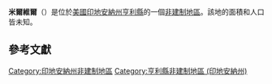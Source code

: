 {{noteTA
|G1=USState
|G2=地名
|G3=Unit
}}
{{Infobox settlement
|official_name            = 米爾維爾
|native_name = Millville
|settlement_type          = [[非建制地區|非建制地區]]
|image_skyline            = 
|imagesize                = 
|pushpin_map              = USA Indiana
|pushpin_label            = 米爾維爾
|pushpin_label_position   = top
|pushpin_map_caption      = 米爾維爾在印地安納州的位置
|subdivision_type         = [[世界政區索引|國家]]
|subdivision_type1        = [[美国州份|州份]]
|subdivision_type2        = [[印地安納州行政区划|縣]]
|subdivision_name         = [[美国|美国]]
|subdivision_name1        = [[印地安納州|印地安納州]]
|subdivision_name2        = [[亨利縣_(印地安納州)|亨利縣]]
|elevation_ft             = 1148
|elevation_m              = 350
|area_total_km2           = 
|area_total_sq_mi         = 
|area_land_km2            = 
|area_land_sq_mi          = 
|area_water_km2           = 
|area_water_sq_mi         = 
|population_as_of         = 2010
|population_footnotes     = 
|population_total         = 
|population_metro         = 
|population_density_km2   = auto
|population_density_sq_mi = auto
|timezone                 = [[北美东部时区|北美东部时区]]
|utc_offset               = -5
|coordinates              = {{coord|39|55|29|N|85|15|07|W|display=inline,title}}
| coor_pinpoint           = 
| coordinates_footnotes   = 
|timezone_DST             = EDT
|utc_offset_DST           = -4
|postal_code_type         = [[美國郵區編號|郵區編號]]
|postal_code              = 47362
|area_code                = {{link-en|电话区号765|Area code 765|765}}
|blank_name = [[地名信息系统|GNIS ID]]
|blank_info = 439249<ref name="GNIS">{{cite gnis|439249|Millville}}</ref>
}}
'''米爾維爾'''（{{lang-en|Millville}}）是位於[[美國|美國]][[印地安納州|印地安納州]][[亨利縣_(印地安納州)|亨利縣]]的一個[[非建制地區|非建制地區]]。該地的面積和人口皆未知。

== 參考文獻 ==
{{reflist}}

{{亨利縣 (印地安納州)}}

{{DEFAULTSORT:Millville}}
[[Category:印地安納州非建制地區|Category:印地安納州非建制地區]]
[[Category:亨利縣非建制地區_(印地安納州)|Category:亨利縣非建制地區 (印地安納州)]]

{{Indiana-geo-stub}}